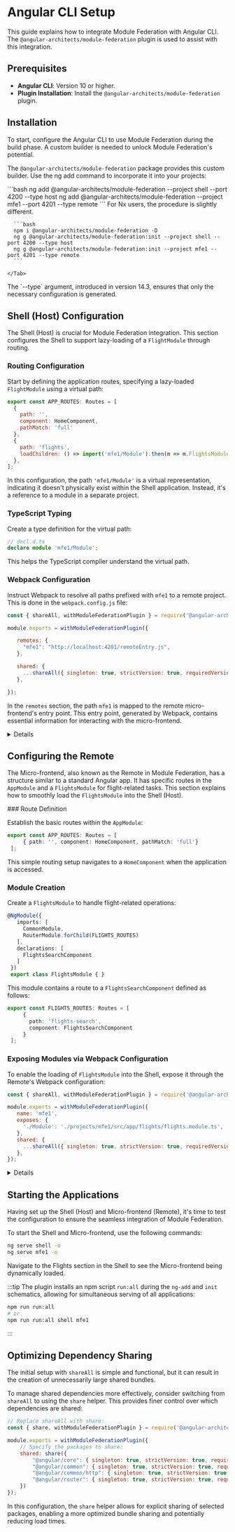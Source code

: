 

# Angular CLI Setup

This guide explains how to integrate Module Federation with Angular CLI. The `@angular-architects/module-federation` plugin is used to assist with this integration.

## Prerequisites

- **Angular CLI**: Version 10 or higher.
- **Plugin Installation**: Install the `@angular-architects/module-federation` plugin.

## Installation


  To start, configure the Angular CLI to use Module Federation during the build phase.
  A custom builder is needed to unlock Module Federation's potential.

  The `@angular-architects/module-federation` package provides this custom builder.
  Use the ng add command to incorporate it into your projects:

  <Tabs>
    <Tab label="Angular CLI">
      ```bash
      ng add @angular-architects/module-federation --project shell --port 4200 --type host
      ng add @angular-architects/module-federation --project mfe1 --port 4201 --type remote
      ```
    </Tab>
    <Tab label="Nx Cli">
      For Nx users, the procedure is slightly different.

      ```bash
      npm i @angular-architects/module-federation -D
      ng g @angular-architects/module-federation:init --project shell --port 4200 --type host
      ng g @angular-architects/module-federation:init --project mfe1 --port 4201 --type remote
      ```

    </Tab>
  </Tabs>
  <div className={"rspress-directive tip"}>
    The `--type` argument, introduced in version 14.3, ensures that only the necessary configuration is generated.
  </div>

## Shell (Host) Configuration

The Shell (Host) is crucial for Module Federation integration.
This section configures the Shell to support lazy-loading of a `FlightModule` through routing.
<Steps>
  ### Routing Configuration

  Start by defining the application routes, specifying a lazy-loaded `FlightModule` using a virtual path:

  ```javascript
  export const APP_ROUTES: Routes = [
    {
      path: '',
      component: HomeComponent,
      pathMatch: 'full'
    },
    {
      path: 'flights',
      loadChildren: () => import('mfe1/Module').then(m => m.FlightsModule)
    },
  ];
  ```

  In this configuration, the path `'mfe1/Module'` is a virtual representation, indicating it doesn't physically exist within the Shell application. Instead, it's a reference to a module in a separate project.

### TypeScript Typing

Create a type definition for the virtual path:

```typescript
// decl.d.ts
declare module 'mfe1/Module';
```

This helps the TypeScript compiler understand the virtual path.

### Webpack Configuration

Instruct Webpack to resolve all paths prefixed with `mfe1` to a remote project. This is done in the `webpack.config.js` file:

```javascript
const { shareAll, withModuleFederationPlugin } = require('@angular-architects/module-federation/webpack');

module.exports = withModuleFederationPlugin({

   remotes: {
     "mfe1": "http://localhost:4201/remoteEntry.js",
   },

   shared: {
     ...shareAll({ singleton: true, strictVersion: true, requiredVersion: 'auto' }),
   },

});
```
  In the `remotes` section, the path `mfe1` is mapped to the remote micro-frontend's entry point. This entry point, generated by Webpack, contains essential information for interacting with the micro-frontend.

<details>

  For development, hardcoding the remote entry's URL is enough. However, a dynamic approach is necessary for production. The concept of dynamic remotes is further explored in a dedicated documentation page on Dynamic Remotes.

  - The `shared` property specifies the npm packages to be shared between the Shell and the micro-frontend(s). Using the `shareAll` helper method, all dependencies listed in your `package.json` are shared. While this facilitates a quick setup, it may lead to an excessive number of shared dependencies, which could be a concern for optimization.
  - The combination of `singleton: true` and `strictVersion: true` settings instructs Webpack to throw a runtime error if there is a version mismatch between the Shell and the micro-frontend(s). Changing `strictVersion` to `false` would instead result in a runtime warning.
  - The `requiredVersion: 'auto'` option, provided by the `@angular-architects/module-federation` plugin, automatically determines the version from your `package.json`, helping to prevent version-related issues.
</details>
</Steps>


## Configuring the Remote

The Micro-frontend, also known as the Remote in Module Federation, has a structure similar to a standard Angular app. It has specific routes in the `AppModule` and a `FlightsModule` for flight-related tasks. This section explains how to smoothly load the `FlightsModule` into the Shell (Host).

<Steps>
### Route Definition

Establish the basic routes within the `AppModule`:

```typescript
export const APP_ROUTES: Routes = [
     { path: '', component: HomeComponent, pathMatch: 'full'}
 ];
```

This simple routing setup navigates to a `HomeComponent` when the application is accessed.

### Module Creation

Create a `FlightsModule` to handle flight-related operations:

```typescript
@NgModule({
   imports: [
     CommonModule,
     RouterModule.forChild(FLIGHTS_ROUTES)
   ],
   declarations: [
     FlightsSearchComponent
   ]
 })
 export class FlightsModule { }
```

This module contains a route to a `FlightsSearchComponent` defined as follows:

```typescript
export const FLIGHTS_ROUTES: Routes = [
     {
       path: 'flights-search',
       component: FlightsSearchComponent
     }
 ];
```

### Exposing Modules via Webpack Configuration

To enable the loading of `FlightsModule` into the Shell, expose it through the Remote's Webpack configuration:

```javascript
const { shareAll, withModuleFederationPlugin } = require('@angular-architects/module-federation/webpack');

module.exports = withModuleFederationPlugin({
   name: 'mfe1',
   exposes: {
     './Module': './projects/mfe1/src/app/flights/flights.module.ts',
   },
   shared: {
     ...shareAll({ singleton: true, strictVersion: true, requiredVersion: 'auto' }),
   },
});
```

<details>
In this configuration:

- The `name` property identifies the micro-frontend as `mfe1`.
- The `exposes` property signifies the exposure of `FlightsModule` under the public name `Module`, allowing its consumption by the Shell.
- The `shared` property lists the libraries to be shared with the Shell, using the `shareAll` method to share all dependencies found in your `package.json`. The `singleton: true` and `strictVersion: true` properties ensure that a single version of shared libraries is used, and a runtime error is triggered in case of version incompatibility, respectively.
</details>

</Steps>

## Starting the Applications

Having set up the Shell (Host) and Micro-frontend (Remote), it's time to test the configuration to ensure the seamless integration of Module Federation.

To start the Shell and Micro-frontend, use the following commands:

```bash
ng serve shell -o
ng serve mfe1 -o
```

Navigate to the Flights section in the Shell to see the Micro-frontend being dynamically loaded.

:::tip
The plugin installs an npm script `run:all` during the `ng-add` and `init` schematics, allowing for simultaneous serving of all applications:

```bash
npm run run:all
# or
npm run run:all shell mfe1
```
:::


## Optimizing Dependency Sharing

The initial setup with `shareAll` is simple and functional, but it can result in the creation of unnecessarily large shared bundles.

To manage shared dependencies more effectively, consider switching from `shareAll` to using the `share` helper. This provides finer control over which dependencies are shared:

```javascript
// Replace shareAll with share:
const { share, withModuleFederationPlugin } = require('@angular-architects/module-federation/webpack');

module.exports = withModuleFederationPlugin({
    // Specify the packages to share:
    shared: share({
        "@angular/core": { singleton: true, strictVersion: true, requiredVersion: 'auto' },
        "@angular/common": { singleton: true, strictVersion: true, requiredVersion: 'auto' },
        "@angular/common/http": { singleton: true, strictVersion: true, requiredVersion: 'auto' },
        "@angular/router": { singleton: true, strictVersion: true, requiredVersion: 'auto' },
    })
});
```

In this configuration, the `share` helper allows for explicit sharing of selected packages, enabling a more optimized bundle sharing and potentially reducing load times.

